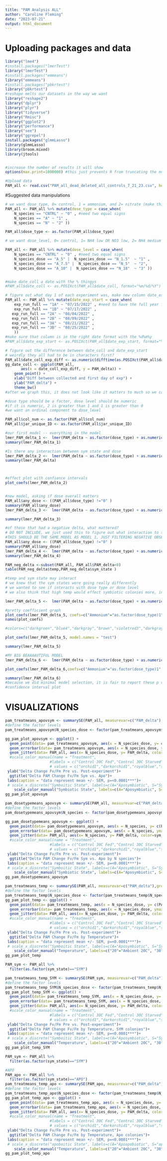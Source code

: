 ```yaml
---
title: "PAM Analysis ALL"
author: "Caroline Fleming"
date: "2023-07-21"
output: html_document
---
```


# Uploading packages and data
```r
library("lme4")
#install.packages("lmerTest")
library("lmerTest")
#install.packages("emmeans")
library("emmeans")
#install.packages("pbkrtest")
library("pbkrtest")
#reshape melts our datasets in the way we want
library("reshape2")
library("dplyr")
library("plyr")
library("tidyverse")
library("Rmisc")
library("ggplot2")
library("performance")
library("see")
library("ggrepel")
install.packages("glmmLasso")
library(glmmLasso)
library(broom.mixed)
library(jtools)


#increase the number of results it will show
options(max.print=1000000) #this just prevents R from truncating the number of decimal places it will show you

```

```r
#Upload data
PAM_all <- read.csv("PAM_all_dead_deleted_all_controls_7_21_23.csv", header = TRUE) 
```

#Suggested data manipulations
```r
# we want dose_type, 0= control, 1 = ammonium, and 2= nitrate (make this a factor)
PAM_all <- PAM_all %>% mutate(dose_type = case_when(
    N_species == "CNTRL" ~ "0" , #need two equal signs
    N_species == "A" ~ "1" ,
    N_species == "N" ~ "2" ))

PAM_all$dose_type <- as.factor(PAM_all$dose_type)

# we want dose_level, 0= control, 1= NH4 low OR NO3 low, 2= NH4 medium OR NO3 medium, 3= NH4 high OR NO3 high

PAM_all <- PAM_all %>% mutate(dose_level = case_when(
    N_species == "CNTRL" ~ "0" , #need two equal signs
    N_species_dose == "A_5" |  N_species_dose == "N_1.5"  ~ "1" ,
    N_species_dose == "A_7.5" |  N_species_dose == "N_5"  ~ "2",
    N_species_dose == "A_10" |  N_species_dose == "N_18"  ~ "3" ))


#make date_coll a date with the % thingys
#PAM_all$date_coll <- as.POSIXct(PAM_all$date_coll, format="%m/%d/%Y")

# figure out what day 1 of each experiment was, make new column date_exp_start
PAM_all <- PAM_all %>% mutate(date_exp_start = case_when(
    exp_run_full == "1A" ~ "07/15/2022" , #need to have the full year for R to cooperate
    exp_run_full == "1B" ~ "07/17/2022" ,
   exp_run_full == "2A" ~ "08/04/2022" ,
   exp_run_full == "2B" ~ "08/09/2022" ,
   exp_run_full == "3A" ~ "08/21/2022" ,
   exp_run_full == "3B" ~ "08/25/2022" ,
    ))
#make sure that column is in the right date format with the %d%m%y
#PAM_all$date_exp_start <- as.POSIXct(PAM_all$date_exp_start, format="%m/%d/%Y")

# figure out the difference between date_coll and date_exp_start
# weirdly they all had to be in characters first?
PAM_all$date_coll_exp_diff <- as.numeric(difftime(as.POSIXct(PAM_all$date_exp_start, format="%m/%d/%Y"), as.POSIXct(PAM_all$date_coll, format="%m/%d/%Y")))
gg_date_coll <- ggplot(PAM_all,
       aes(x = date_coll_exp_diff, y = PAM_delta)) +
    geom_point() +
    xlab("Diff between collected and first day of exp") +
    ylab("PAM_delta") +
    theme_bw() 
#after we graph this, it does not look like it matters to much so we can leave it out of our models
```


```r
#dose type should be a factor, dose level should be numeric
#if it is numeric, 2 is greater than 1 and 1 is greater than 0
#we want an ordinal component to dose_level

PAM_all$col_num <- as.factor(PAM_all$col_num)
PAM_all$jar_unique_ID <- as.factor(PAM_all$jar_unique_ID)

#our first model -- everything in the model
lmer_PAM_delta_1 <-  lmer(PAM_delta ~ as.factor(dose_type) + as.numeric(dose_level) + as.factor(dose_type)*as.numeric(dose_level) + as.factor(temp) + as.factor(food) + as.factor(sym_state) + (1|col_num) + (1|jar_unique_ID) + (1|exp_run_full), data=PAM_all)
summary(lmer_PAM_delta_1)

#Is there any interaction between sym state and dose
lmer_PAM_delta_2 <-  lmer(PAM_delta ~ as.factor(dose_type) + as.numeric(dose_level) + as.factor(dose_type)*as.numeric(dose_level) + as.numeric(dose_level)*as.factor(sym_state)+  as.factor(dose_type)*as.factor(sym_state)+ as.factor(temp) + as.factor(food) + as.factor(sym_state) + (1|col_num) + (1|jar_unique_ID) + (1|exp_run_full), data=PAM_all)
summary(lmer_PAM_delta)



#effect plot with confience intervals
plot_coefs(lmer_PAM_delta_2)


#new model, asking if dose overall matters
PAM_all$any_dose <- ((PAM_all$dose_type) !="0" )
summary(PAM_all$any_dose)
lmer_PAM_delta_3 <-  lmer(PAM_delta ~ as.factor(dose_type) + as.numeric(dose_level) + as.factor(any_dose)*as.numeric(dose_level) +  as.factor(temp) + as.factor(sym_state) + as.factor(food) + as.factor(temp)*as.factor(sym_state) + as.factor(sym_state) + (1|col_num) + (1|jar_unique_ID) + (1|exp_run_full), data=PAM_all)

summary(lmer_PAM_delta_3)

#of those that had a negative delta, what mattered?
# DO NOT INCLUDE, we just used this to figure out what interaction to test
#THIS SHOULD BE THE SAME MODEL AS MODEL 1, JUST FILTERING NEGATIVE OBSERVATIONS
PAM_all$any_dose <- ((PAM_all$dose_type) !="0" )
summary(PAM_all$any_dose)
lmer_PAM_delta_4 <-  lmer(PAM_delta ~ as.factor(dose_type) + as.numeric(dose_level) + as.factor(dose_type)*as.numeric(dose_level) + as.factor(temp) + as.factor(sym_state) + as.factor(food) + (1|col_num) + (1|jar_unique_ID) + (1|exp_run_full), data=subset(PAM_all, PAM_all$PAM_delta<0))
summary(lmer_PAM_delta_4)

PAM_neg_delta <-subset(PAM_all, PAM_all$PAM_delta<0)
table(PAM_neg_delta$temp,PAM_neg_delta$sym_state )

#temp and sym state may interact
# we knew that the sym states were going really differently
# we wanted to see if interacts with dose type or dose level
# we also think that high temp would effect symbiotic colonies more, increase sym population

lmer_PAM_delta_5 <-  lmer(PAM_delta ~ as.factor(dose_type) + as.numeric(dose_level) + as.factor(dose_type)*as.numeric(dose_level) + as.numeric(dose_level)*as.factor(sym_state)+  as.factor(dose_type)*as.factor(sym_state)+ as.factor(temp)*as.factor(sym_state) + as.factor(temp)*as.factor(dose_type) + as.factor(temp) + as.factor(sym_state) + as.factor(food) + (1|col_num) + (1|jar_unique_ID) + (1|exp_run_full), data=PAM_all)

#pretty coefficient graph
plot_coefs(lmer_PAM_delta_5, coefs=c("Ammonium"="as.factor(dose_type)1","Nitrate"="as.factor(dose_type)2","Dose level"="as.numeric(dose_level)","Sym State: Symbiotic"="as.factor(sym_state)SYM","Temp: 30C"="as.factor(temp)30" , "Food: Starved"="as.factor(food)S" ,"Ammonium × Dose Level"="as.factor(dose_type)1:as.numeric(dose_level)","Dose Level × Sym"="as.numeric(dose_level):as.factor(sym_state)SYM","Ammonium × Sym"="as.factor(dose_type)1:as.factor(sym_state)SYM","Nitrate × Sym"="as.factor(dose_type)2:as.factor(sym_state)SYM" ,"Symbiotic × 30C"= "as.factor(sym_state)SYM:as.factor(temp)30","Ammonium × 30C"="as.factor(dose_type)1:as.factor(temp)30" ,"Nitrate × 30C"="as.factor(dose_type)2:as.factor(temp)30"), line.size=c(1, 2), point.size=7, colors="slateblue" , scale=TRUE, robust=TRUE)
names(plot_coefs)

#colors=c("darkgreen","blue4","darkgray","brown","violetred3","darkgray","darkgreen","brown","darkgreen", "blue4","violetred3",  "darkgreen","blue4" )

plot_coefs(lmer_PAM_delta_5, model.names = "test")

summary(lmer_PAM_delta_5)

#MY BIG BEAAAAUTIFUL MODEL
lmer_PAM_delta_6 <-  lmer(PAM_delta ~ as.factor(dose_type) + as.numeric(dose_level) + as.factor(dose_type)*as.numeric(dose_level) + as.numeric(dose_level)*as.factor(sym_state)+  as.factor(dose_type)*as.factor(sym_state)+ as.factor(temp)*as.factor(sym_state) + as.factor(temp)*as.factor(sym_state)*as.factor(dose_type)  + as.factor(temp)*as.factor(dose_type) + as.factor(temp) + as.factor(sym_state) + as.factor(food) + (1|col_num) + (1|jar_unique_ID) + (1|exp_run_full), data=PAM_all)

plot_coefs(lmer_PAM_delta_6,coefs=c("Ammonium"="as.factor(dose_type)1","Nitrate"="as.factor(dose_type)2","Dose level"="as.numeric(dose_level)","Sym State: Symbiotic"="as.factor(sym_state)SYM","Temp: 30C"="as.factor(temp)30" , "Food: Starved"="as.factor(food)S" ,"Ammonium × Dose Level"="as.factor(dose_type)1:as.numeric(dose_level)","Dose Level × Sym"="as.numeric(dose_level):as.factor(sym_state)SYM","Ammonium × Sym"="as.factor(dose_type)1:as.factor(sym_state)SYM","Nitrate × Sym"="as.factor(dose_type)2:as.factor(sym_state)SYM" ,"Symbiotic × 30C"= "as.factor(sym_state)SYM:as.factor(temp)30","Ammonium × 30C"="as.factor(dose_type)1:as.factor(temp)30" ,"Nitrate × 30C"="as.factor(dose_type)2:as.factor(temp)30", "Ammonium × Sym × 30C"="as.factor(dose_type)1:as.factor(sym_state)SYM:as.factor(temp)30","Nitrate × Sym × 30C"="as.factor(dose_type)2:as.factor(sym_state)SYM:as.factor(temp)30"), line.size=c(1, 2), point.size=7, colors="aquamarine4" , scale=TRUE, robust=TRUE)

summary(lmer_PAM_delta_6)
#because we did minimal model selection, it is fair to report these p values
#confidence interval plot


```


# VISUALIZATIONS
```r

pam_treatmeans_apovsym <- summarySE(PAM_all, measurevar=c("PAM_delta"),groupvars =c("sym_state", "N_species_dose"), na.rm=TRUE)
#define the factor levels
pam_treatmeans_apovsym$N_species_dose <- factor(pam_treatmeans_apovsym$N_species_dose, levels=c("A_5","A_7.5","A_10", "CNTRL_0","N_1.5","N_5","N_18"))

gg_pam_plot_apovsym <- ggplot() +
  geom_point(data= pam_treatmeans_apovsym, aes(x = N_species_dose, y= c(PAM_delta), color = sym_state), size=5)+
  geom_errorbar(data= pam_treatmeans_apovsym, aes(x = N_species_dose, ymax = PAM_delta+se, ymin = PAM_delta-se), width = .2, position = position_dodge(width=0.3)) +
  geom_jitter(data= PAM_all, aes(x= N_species_dose, y= PAM_delta, color=sym_state), alpha=0.3) +
  #scale_color_manual(name = "Treatment",
                    #labels = c("Control 30C Fed","Control 30C Starved","Ammonium High 30C Fed", "Ammonium High 30C Starved","test"),
                    # values = c("orchid1","darkorchid1","royalblue","skyblue","black","gray","brown"))+
 ylab("Delta Change Fv/Fm Pre vs. Post-experiment")+
  ggtitle("Delta PAM Change Fv/Fm Sym vs. Apo")+
 labs(caption = "data represent mean +/- SEM, p=<0.0001***")+
 # scale_x_discrete("Symboitic State", labels=c(A="Aposymbiotic", S="Symbiotic"))+ #relabels the x axis to the values in quotations
    scale_color_manual("Symbiotic State", labels=c(A="Aposymbiotic", S="Symbiotic"), values=c("darkgray", "brown")) #gives you the colors for each point on the graph
gg_pam_plot_apovsym

```

```r

pam_dosetypemeans_apovsym <- summarySE(PAM_all, measurevar=c("PAM_delta"),groupvars =c("sym_state", "N_species"), na.rm=TRUE)
#define the factor levels
pam_dosetypemeans_apovsym$N_species <- factor(pam_dosetypemeans_apovsym$N_species, levels=c("A","CNTRL","N"))

gg_pam_dosetypemeans_apovsym <- ggplot() +
  geom_point(data= pam_dosetypemeans_apovsym, aes(x = N_species, y= c(PAM_delta), color = sym_state), size=5)+
  geom_errorbar(data= pam_dosetypemeans_apovsym, aes(x = N_species, ymax = PAM_delta+se, ymin = PAM_delta-se), width = .2, position = position_dodge(width=0.3)) +
  geom_jitter(data= PAM_all, aes(x= N_species, y= PAM_delta, color=sym_state), alpha=0.3) +
  #scale_color_manual(name = "Treatment",
                    #labels = c("Control 30C Fed","Control 30C Starved","Ammonium High 30C Fed", "Ammonium High 30C Starved","test"),
                    # values = c("orchid1","darkorchid1","royalblue","skyblue","black","gray","brown"))+
 ylab("Delta Change Fv/Fm Pre vs. Post-experiment")+
  ggtitle("Delta PAM Change Fv/Fm Sym vs. Apo by N species")+
 labs(caption = "data represent mean +/- SEM, p=<0.0001***")+
 # scale_x_discrete("Symboitic State", labels=c(A="Aposymbiotic", S="Symbiotic"))+ #relabels the x axis to the values in quotations
    scale_color_manual("Symbiotic State", labels=c(A="Aposymbiotic", S="Symbiotic"), values=c("darkgray", "brown")) #gives you the colors for each point on the graph
gg_pam_dosetypemeans_apovsym

```

```r

pam_treatmeans_temp <- summarySE(PAM_all, measurevar=c("PAM_delta"),groupvars =c("temp", "N_species_dose"), na.rm=TRUE)
#define the factor levels
pam_treatmeans_temp$N_species_dose <- factor(pam_treatmeans_temp$N_species_dose, levels=c("A_5","A_7.5","A_10", "CNTRL_0","N_1.5","N_5","N_18"))
gg_pam_plot_temp <- ggplot() +
  geom_point(data= pam_treatmeans_temp, aes(x = N_species_dose, y= c(PAM_delta), color = as.factor(temp), size=5))+
  geom_errorbar(data= pam_treatmeans_temp, aes(x = N_species_dose, ymax = PAM_delta+se, ymin = PAM_delta-se), width = .2, position = position_dodge(width=0.3)) +
  geom_jitter(data= PAM_all, aes(x= N_species_dose, y= PAM_delta, color=as.factor(temp)), alpha=0.3) +
  #scale_color_manual(name = "Treatment",
                    #labels = c("Control 30C Fed","Control 30C Starved","Ammonium High 30C Fed", "Ammonium High 30C Starved","test"),
                    # values = c("orchid1","darkorchid1","royalblue","skyblue","black","gray","brown"))+
 ylab("Delta Change Fv/Fm Pre vs. Post-experiment")+
  ggtitle("Delta PAM Change Fv/Fm by Temperature")+
 labs(caption = "data represent mean +/- SEM, p=<0.0001***")+
 # scale_x_discrete("Symboitic State", labels=c(A="Aposymbiotic", S="Symbiotic"))+ #relabels the x axis to the values in quotations
    scale_color_manual("Temperature", labels=c("20"="Ambient 20C", "30"="Elevated 30C"), values=c("dodgerblue", "violetred3")) #gives you the colors for each point on the graph
gg_pam_plot_temp

```

```r
PAM_sym <- PAM_all %>%
  filter(as.factor(sym_state)=="SYM")

pam_treatmeans_temp_SYM <- summarySE(PAM_sym, measurevar=c("PAM_delta"),groupvars =c("temp", "N_species_dose"), na.rm=TRUE)
#define the factor levels
pam_treatmeans_temp_SYM$N_species_dose <- factor(pam_treatmeans_temp$N_species_dose, levels=c("A_5","A_7.5","A_10", "CNTRL_0","N_1.5","N_5","N_18"))
gg_pam_plot_temp_SYM <- ggplot() +
  geom_point(data= pam_treatmeans_temp_SYM, aes(x = N_species_dose, y= c(PAM_delta), color = as.factor(temp), size=5))+
  geom_errorbar(data= pam_treatmeans_temp_SYM, aes(x = N_species_dose, ymax = PAM_delta+se, ymin = PAM_delta-se), width = .2, position = position_dodge(width=0.3)) +
  geom_jitter(data= PAM_all, aes(x= N_species_dose, y= PAM_delta, color=as.factor(temp)), alpha=0.3) +
  #scale_color_manual(name = "Treatment",
                    #labels = c("Control 30C Fed","Control 30C Starved","Ammonium High 30C Fed", "Ammonium High 30C Starved","test"),
                    # values = c("orchid1","darkorchid1","royalblue","skyblue","black","gray","brown"))+
 ylab("Delta Change Fv/Fm Pre vs. Post-experiment")+
  ggtitle("Delta PAM Change Fv/Fm by Temperature, SYM colonies")+
 labs(caption = "data represent mean +/- SEM, p=<0.0001***")+
 # scale_x_discrete("Symboitic State", labels=c(A="Aposymbiotic", S="Symbiotic"))+ #relabels the x axis to the values in quotations
    scale_color_manual("Temperature", labels=c("20"="Ambient 20C", "30"="Elevated 30C"), values=c("dodgerblue", "violetred3")) #gives you the colors for each point on the graph
gg_pam_plot_temp_SYM

PAM_sym <- PAM_all %>%
  filter(as.factor(sym_state)=="SYM")

#APO
PAM_apo <- PAM_all %>%
  filter(as.factor(sym_state)=="APO")
pam_treatmeans_temp_apo <- summarySE(PAM_apo, measurevar=c("PAM_delta"),groupvars =c("temp", "N_species_dose"), na.rm=TRUE)
#define the factor levels
pam_treatmeans_temp_apo$N_species_dose <- factor(pam_treatmeans_temp$N_species_dose, levels=c("A_5","A_7.5","A_10", "CNTRL_0","N_1.5","N_5","N_18"))
gg_pam_plot_temp_apo <- ggplot() +
  geom_point(data= pam_treatmeans_temp_apo, aes(x = N_species_dose, y= c(PAM_delta), color = as.factor(temp), size=5))+
  geom_errorbar(data= pam_treatmeans_temp_apo, aes(x = N_species_dose, ymax = PAM_delta+se, ymin = PAM_delta-se), width = .2, position = position_dodge(width=0.3)) +
  geom_jitter(data= PAM_all, aes(x= N_species_dose, y= PAM_delta, color=as.factor(temp)), alpha=0.3) +
  #scale_color_manual(name = "Treatment",
                    #labels = c("Control 30C Fed","Control 30C Starved","Ammonium High 30C Fed", "Ammonium High 30C Starved","test"),
                    # values = c("orchid1","darkorchid1","royalblue","skyblue","black","gray","brown"))+
 ylab("Delta Change Fv/Fm Pre vs. Post-experiment")+
  ggtitle("Delta PAM Change Fv/Fm by Temperature, Apo colonies")+
 labs(caption = "data represent mean +/- SEM, p=<0.0001***")+
 # scale_x_discrete("apoboitic State", labels=c(A="Apoapobiotic", S="apobiotic"))+ #relabels the x axis to the values in quotations
    scale_color_manual("Temperature", labels=c("20"="Ambient 20C", "30"="Elevated 30C"), values=c("dodgerblue", "violetred3")) #gives you the colors for each point on the graph
gg_pam_plot_temp_apo

```